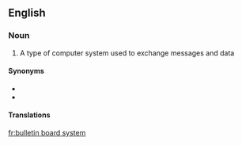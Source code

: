 {{rfc}}
==English==
{{Wikipedia}}

===Noun===
{{en-noun|head={{l|en|bulletin board}} {{l|en|system}}}}

# {{computing}} A type of computer system used to exchange messages and data

====Synonyms====
* {{l|en|BBS}}
* {{l|en|bulletin board service}}

====Translations====
{{trans-top|computer system to exchange messages and data}}
{{trans-mid}}
{{trans-bottom}}

[[fr:bulletin board system]]